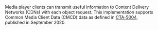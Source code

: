 Media player clients can transmit useful information to Content Delivery Networks (CDNs) with each object
request. This implementation supports Common Media Client Data (CMCD) data as defined in
[CTA-5004](https://cdn.cta.tech/cta/media/media/resources/standards/pdfs/cta-5004-final.pdf), published in
September 2020.
